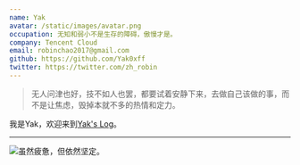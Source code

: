 ```yaml
---
name: Yak
avatar: /static/images/avatar.png
occupation: 无知和弱小不是生存的障碍，傲慢才是。
company: Tencent Cloud
email: robinchao2017@gmail.com
github: https://github.com/Yak0xff
twitter: https://twitter.com/zh_robin
---
```



> 无人问津也好，技不如人也罢，都要试着安静下来，去做自己该做的事，而不是让焦虑，毁掉本就不多的热情和定力。


我是Yak，欢迎来到[Yak's Log](https://yak0xff.vercel.app/)。

---

![](static/about/solider.jpeg "虽然疲惫，但依然坚定。") 